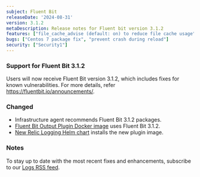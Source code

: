 ```yaml
---
subject: Fluent Bit 
releaseDate: '2024-08-31'
version: 3.1.2
metaDescription: Release notes for Fluent bit version 3.1.2
features: ["file_cache_advise (default: on) to reduce file cache usage", "emitter alias", "plugin pause/resume mechanism"]
bugs: ["Centos 7 package fix", "prevent crash during reload"]
security: ["Security1"]
---
```


### Support for Fluent Bit 3.1.2

Users will now receive Fluent Bit version 3.1.2, which includes fixes for known vulnerabilities. For more details, refer https://fluentbit.io/announcements/.

### Changed

* Infrastructure agent recommends Fluent Bit 3.1.2 packages.
* [Fluent Bit Output Plugin Docker image](https://hub.docker.com/r/newrelic/newrelic-fluentbit-output) uses Fluent Bit 3.1.2.
* [New Relic Logging Helm chart](https://github.com/newrelic/helm-charts/tree/master/charts/newrelic-logging) installs the new plugin image.

### Notes

To stay up to date with the most recent fixes and enhancements, subscribe to our [Logs RSS feed](/docs/release-notes/logs-release-notes/).